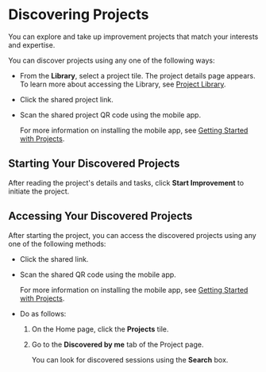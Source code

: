 
# Discovering Projects

You can explore and take up improvement projects that match your interests and expertise.

You can discover projects using any one of the following ways:

* From the **Library**, select a project tile. The project details page appears. To learn more about accessing the Library, see <a href="projectlibrary">Project Library</a>.

* Click the shared project link.

* Scan the shared project QR code using the mobile app.

    <Admonition type="info">
    <p>For more information on installing the mobile app, see <a href="gettingstarted">Getting Started with Projects</a>.</p>
    </Admonition>

<ProjectAndTaskDetails />

## Starting Your Discovered Projects

After reading the project's details and tasks, click **Start Improvement** to initiate the project. 

## Accessing Your Discovered Projects

After starting the project, you can access the discovered projects using any one of the following methods:

* Click the shared link.

* Scan the shared QR code using the mobile app.
    <p>
    <Admonition type="info">
    <p>For more information on installing the mobile app, see <a href="gettingstarted">Getting Started with Projects</a>.</p>
    </Admonition>
    </p>

* Do as follows:

    1. On the Home page, click the **Projects** tile.

    2. Go to the **Discovered by me** tab of the Project page.

        <Admonition type="tip">
        <p>You can look for discovered sessions using the <b>Search</b> box.</p>
        </Admonition>